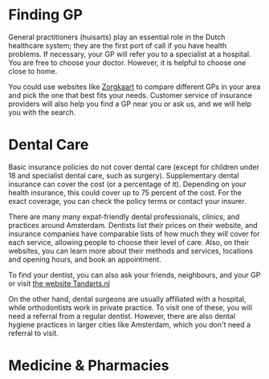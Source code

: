 # Finding GP
General practitioners (huisarts) play an essential role in the Dutch healthcare system; they are the first port of call if you have health problems. If necessary, your GP will refer you to a specialist at a hospital. You are free to choose your doctor. However, it is helpful to choose one close to home.  

You could use websites like [Zorgkaart](https://www.zorgkaartnederland.nl/) to compare different GPs in your area and pick the one that best fits your needs. Customer service of insurance providers will also help you find a GP near you or ask us, and we will help you with the search. 

# Dental Care
Basic insurance policies do not cover dental care (except for children under 18 and specialist dental care, such as surgery). Supplementary dental insurance can cover the cost (or a percentage of it). Depending on your health insurance, this could cover up to 75 percent of the cost. For the exact coverage, you can check the policy terms or contact your insurer. 

There are many many expat-friendly dental professionals, clinics, and practices around Amsterdam. Dentists list their prices on their website, and insurance companies have comparable lists of how much they will cover for each service, allowing people to choose their level of care. Also, on their websites, you can learn more about their methods and services, locations and opening hours, and book an appointment. 

To find your dentist, you can also ask your friends, neighbours, and your GP or visit [the website Tandarts.nl](https://www.tandarts.nl/tandarts-amsterdam)

On the other hand, dental surgeons are usually affiliated with a hospital, while orthodontists work in private practice. To visit one of these, you will need a referral from a regular dentist. However, there are also dental hygiene practices in larger cities like Amsterdam, which you don't need a referral to visit.

# Medicine & Pharmacies

